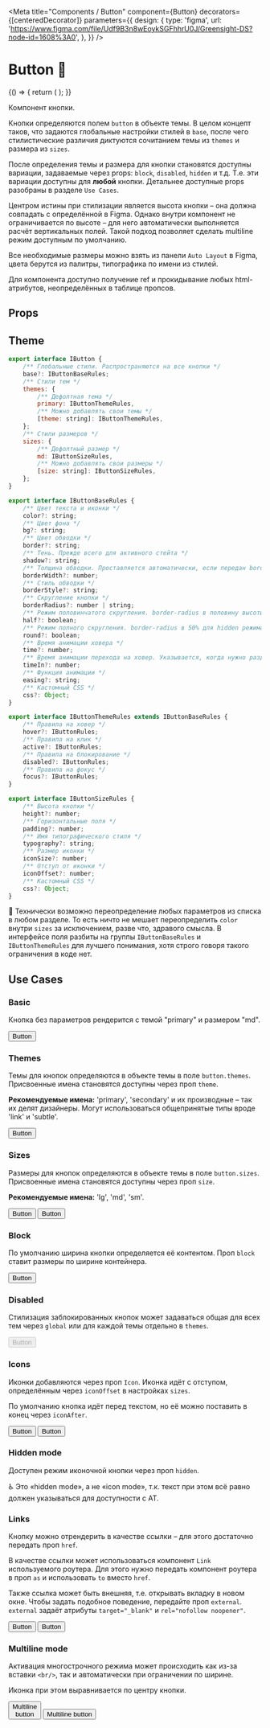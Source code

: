 
<Meta
    title="Components / Button"
    component={Button}
    decorators={[centeredDecorator]}
    parameters={{
        design: {
            type: 'figma',
            url: 'https://www.figma.com/file/Udf9B3n8wEoykSGFhhrU0J/Greensight-DS?node-id=1608%3A0',
        },
    }}
/>

# Button 🤖

<Story name="Knobs">
    {() => {
        return (
            <Button
                theme={radios('theme', ['primary', 'secondary'], 'primary')}
                size={radios('size', ['lg', 'md', 'sm'], 'md')}
                block={boolean('block', false)}
                disabled={boolean('disabled', false)}
                Icon={boolean('icon', false) && baseTheme.global.placeholder}
                iconAfter={boolean('iconAfter', false)}
                hidden={boolean('hidden', false)}
                onClick={action('onClick')}
                __theme={
                    boolean('Use custom theme', false) ? object('themeObj', baseTheme.components.Button) : undefined
                }
            >
                {text('children', 'Button')}
            </Button>
        );
    }}
</Story>

Компонент кнопки.

Кнопки определяются полем `button` в объекте темы. В целом концепт таков, что задаются глобальные настройки стилей в `base`, после чего стилистические различия диктуются сочитанием темы из `themes` и размера из `sizes`.

После определения темы и размера для кнопки становятся доступны вариации, задаваемые через props: `block`, `disabled`, `hidden` и т.д. Т.е. эти вариации доступны для **любой** кнопки. Детальнее доступные props разобраны в разделе `Use Cases`.

Центром истины при стилизации является высота кнопки – она должна совпадать с определённой в Figma. Однако внутри компонент не ограничивается по высоте – для него автоматически выполняется расчёт вертикальных полей. Такой подход позволяет сделать multiline режим доступным по умолчанию.

Все необходимые размеры можно взять из панели `Auto Layout` в Figma, цвета берутся из палитры, типографика по имени из стилей.

Для компонента доступно получение ref и прокидывание любых html-атрибутов, неопределённых в таблице пропсов.

## Props

<Props of={ButtonProps} />

## Theme

```js
export interface IButton {
    /** Глобальные стили. Распространяются на все кнопки */
    base?: IButtonBaseRules;
    /** Стили тем */
    themes: {
        /** Дефолтная тема */
        primary: IButtonThemeRules,
        /** Можно добавлять свои темы */
        [theme: string]: IButtonThemeRules,
    };
    /** Стили размеров */
    sizes: {
        /** Дефолтный размер */
        md: IButtonSizeRules,
        /** Можно добавлять свои размеры */
        [size: string]: IButtonSizeRules,
    };
}

export interface IButtonBaseRules {
    /** Цвет текста и иконки */
    color?: string;
    /** Цвет фона */
    bg?: string;
    /** Цвет обводки */
    border?: string;
    /** Тень. Прежде всего для активного стейта */
    shadow?: string;
    /** Толщина обводки. Проставляется автоматически, если передан border */
    borderWidth?: number;
    /** Стиль обводки */
    borderStyle?: string;
    /** Скругление кнопки */
    borderRadius?: number | string;
    /** Режим половинчатого скругления. border-radius в половину высоты */
    half?: boolean;
    /** Режим полного скругления. border-radius в 50% для hidden режима */
    round?: boolean;
    /** Время анимации ховера */
    time?: number;
    /** Время анимации перехода на ховер. Указывается, когда нужно разделить тайминги входа/выхода */
    timeIn?: number;
    /** Функция анимации */
    easing?: string;
    /** Кастомный CSS */
    css?: Object;
}

export interface IButtonThemeRules extends IButtonBaseRules {
    /** Правила на ховер */
    hover?: IButtonRules;
    /** Правила на клик */
    active?: IButtonRules;
    /** Правила на блокирование */
    disabled?: IButtonRules;
    /** Правила на фокус */
    focus?: IButtonRules;
}

export interface IButtonSizeRules {
    /** Высота кнопки */
    height?: number;
    /** Горизонтальные поля */
    padding?: number;
    /** Имя типографического стиля */
    typography?: string;
    /** Размер иконки */
    iconSize?: number;
    /** Отступ от иконки */
    iconOffset?: number;
    /** Кастомный CSS */
    css?: Object;
}
```

💬 Технически возможно переопределение любых параметров из списка в любом разделе. То есть ничто не мешает переопределить `color` внутри `sizes` за исключением, разве что, здравого смысла. В интерфейсе поля разбиты на группы `IButtonBaseRules` и `IButtonThemeRules` для лучшего понимания, хотя строго говоря такого ограничения в коде нет.

## Use Cases

### Basic

Кнопка без параметров рендерится с темой "primary" и размером "md".

<Preview>
    <Story name="Basic">
        <Button>Button</Button>
    </Story>
</Preview>

### Themes

Темы для кнопок определяются в объекте темы в поле `button.themes`. Присвоенные имена становятся доступны через проп `theme`.

**Рекомендуемые имена:** 'primary', 'secondary' и их производные – так их делят дизайнеры. Могут использоваться общепринятые типы вроде 'link' и 'subtle'.

<Preview>
    <Story id="components-button--basic" />
    <Story name="Secondary theme">
        <Button theme="secondary">Button</Button>
    </Story>
</Preview>

### Sizes

Размеры для кнопок определяются в объекте темы в поле `button.sizes`. Присвоенные имена становятся доступны через проп `size`.

**Рекомендуемые имена:** 'lg', 'md', 'sm'.

<Preview>
    <Story name="Large size">
        <Button size="lg">Button</Button>
    </Story>
    <Story id="components-button--basic" />
    <Story name="Small size">
        <Button size="sm">Button</Button>
    </Story>
</Preview>

### Block

По умолчанию ширина кнопки определяется её контентом. Проп `block` ставит размеры по ширине контейнера.

<Preview>
    <Story name="Block">
        <Button block>Button</Button>
    </Story>
</Preview>

### Disabled

Стилизация заблокированных кнопок может задаваться общая для всех тем через `global` или для каждой темы отдельно в `themes`.

<Preview>
    <Story name="Disabled">
        <Button disabled>Button</Button>
    </Story>
</Preview>

### Icons

Иконки добавляются через проп `Icon`. Иконка идёт с отступом, определённым через `iconOffset` в настройках `sizes`.

По умолчанию кнопка идёт перед текстом, но её можно поставить в конец через `iconAfter`.

<Preview>
    <Story name="With icon (before)">
        <Button Icon={baseTheme.global.placeholder}>Button</Button>
    </Story>
    <Story name="With icon (after)">
        <Button Icon={baseTheme.global.placeholder} iconAfter>
            Button
        </Button>
    </Story>
</Preview>

### Hidden mode

Доступен режим иконочной кнопки через проп `hidden`.

♿️ Это «hidden mode», а не «icon mode», т.к. текст при этом всё равно должен указываться для доступности с AT.

<Preview>
    <Story name="Hidden mode">
        <Button Icon={baseTheme.global.placeholder} hidden>
            Button
        </Button>
    </Story>
</Preview>

### Links

Кнопку можно отрендерить в качестве ссылки – для этого достаточно передать проп `href`.

В качестве ссылки может использоваться компонент `Link` используемого роутера. Для этого нужно передать компонент роутера в проп `as` и использовать `to` вместо `href`.

Также ссылка может быть внешняя, т.е. открывать вкладку в новом окне. Чтобы задать подобное поведение, передайте проп `external`. `external` задаёт атрибуты `target="_blank"` и `rel="nofollow noopener"`.

<Preview>
    <Story name="Link">
        <Button href="http://greensight.pro">Button</Button>
    </Story>
    <Story name="External link">
        <Button href="http://greensight.pro" external>
            Button
        </Button>
    </Story>
</Preview>

### Multiline mode

Активация многострочного режима может происходить как из-за вставки `<br/>`, так и автоматически при ограничении по ширине.

Иконка при этом выравнивается по центру кнопки.

<Preview>
    <Story name="Multiline mode (br)">
        <Button>
            Multiline
            <br />
            button
        </Button>
    </Story>
    <Story name="Multiline mode (fixed width)">
        <Button css={{ width: scale(14) }}>Multiline button</Button>
    </Story>
</Preview>
